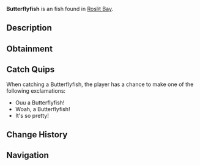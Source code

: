 {{FishInfobox
|image          = Butterflyfish.png
|rarity         = Uncommon
|sea            = First Sea
|location       = [[Roslit Bay]]
|sublocation    = Coral Reef
|sources        = Fishing Rod
|radar_location = 
|xp             = 60
|weather        = Clear, Foggy
|time           = Day
|season         = 
|bait           = Flakes
|base_weight    = 1.5
|base_value     = 110
|weight_range   = 1.3
|base_chance    = 40
|base_resil     = 60
}}
'''Butterflyfish''' is an {{Rarity|Uncommon}} fish found in [[Roslit Bay]].

== Description ==
{{Description|Butterflyfish are vibrant reef fish known for their striking colors and elaborate patterns. They feed and behave similar to other fish found in Roslit Bays coral reef.|Bestiary Entry}}

== Obtainment ==
{{Description|Found in Roslit Bays coral reef.|Bestiary Hint}}
{{Fish Availability|
Roslit Bay/Coral Reef
|top_rods      = 
Krampus's Rod\244984.09\92836.82;
Magma Rod\235816.37\89362.71;
Plastic Rod\215599.67\81705;
Leviathan's Fang Rod\201224.91\42187.38;
Onirifalx\198750.27\45819.18;
Buddy Bond Rod\160159.76\60695.14;
Fast Rod\187065.64\77781.55;
Flimsy Rod\128385.04\69626.3;
Nocturnal Rod\84784.34\52966.33;
Free Spirit Rod\188630.85\37128.48;
Trident Rod\184931.52\36265.53;
Ethereal Prism Rod\174584.24\39156.21;
Astralhook Rod\174525.9\39162.3;
No-Life Rod\173897.38\38391.59;
Seraphic Rod\171744.43\38290.23;
Challenger's Rod\166831.85\36881.18;
Rod Of The Forgotten Fang\161252.84\35919.94;
Blazebringer Rod\155361.26\34145.51;
Zeus Rod\146468.73\32191.1;
Rod Of The Depths\146283.12\32490.71;
Rod Of The Exalted One\145571.74\31556.1;
Verdant Shear Rod\145515.08\31812.32;
Depthseeker Rod\133630.36\29156.45;
Avalanche Rod\126238.11\26334.12;
Volcanic Rod\125283.7\25082.28;
Training Rod\116680.47\57000.07;
Steady Rod\65047.21\8420.51
|recommended   = Trident Rod
}}

== Catch Quips ==
When catching a Butterflyfish, the player has a chance to make one of the following exclamations:
* Ouu a Butterflyfish!
* Woah, a Butterflyfish!
* It's so pretty!

== Change History ==
{{Change History|{{subst:Current Version}}}}

== Navigation ==
{{Fish Navbox|Roslit Bay}}